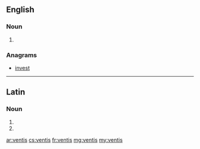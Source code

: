 ==English==

===Noun===
{{head|en|plural}}

# {{plural of|venti|lang=en|nocat=1}}

===Anagrams===
* [[invest#English|invest]]

----

==Latin==

===Noun===
{{la-noun-form|ventīs}}

# {{inflection of|ventus||dat|p|lang=la}}
# {{inflection of|ventus||abl|p|lang=la}}

[[ar:ventis]]
[[cs:ventis]]
[[fr:ventis]]
[[mg:ventis]]
[[my:ventis]]